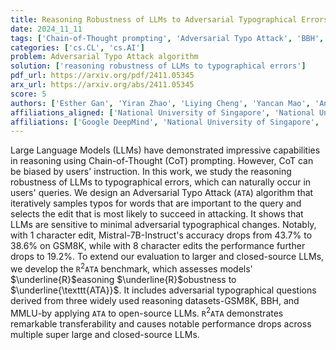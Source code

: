 ```yaml
---
title: Reasoning Robustness of LLMs to Adversarial Typographical Errors
date: 2024_11_11
tags: ['Chain-of-Thought prompting', 'Adversarial Typo Attack', 'BBH', 'Large Language Models', 'GSM8K', 'adversarial typographical errors', 'MMLU', 'reasoning robustness', 'R2ATA benchmark']
categories: ['cs.CL', 'cs.AI']
problem: Adversarial Typo Attack algorithm
solution: ['reasoning robustness of LLMs to typographical errors']
pdf_url: https://arxiv.org/pdf/2411.05345
arx_url: https://arxiv.org/abs/2411.05345
score: 5
authors: ['Esther Gan', 'Yiran Zhao', 'Liying Cheng', 'Yancan Mao', 'Anirudh Goyal', 'Kenji Kawaguchi', 'Min-Yen Kan', 'Michael Shieh']
affiliations_aligned: ['National University of Singapore', 'National University of Singapore', 'Singapore University of Technology and Design', 'National University of Singapore', 'Google DeepMind', 'National University of Singapore', 'National University of Singapore', 'National University of Singapore']
affiliations: ['Google DeepMind', 'National University of Singapore', 'Singapore University of Technology and Design']
---
```



Large Language Models (LLMs) have demonstrated impressive capabilities in reasoning using Chain-of-Thought (CoT) prompting. However, CoT can be biased by users' instruction. In this work, we study the reasoning robustness of LLMs to typographical errors, which can naturally occur in users' queries. We design an Adversarial Typo Attack ($\texttt{ATA}$) algorithm that iteratively samples typos for words that are important to the query and selects the edit that is most likely to succeed in attacking. It shows that LLMs are sensitive to minimal adversarial typographical changes. Notably, with 1 character edit, Mistral-7B-Instruct's accuracy drops from 43.7% to 38.6% on GSM8K, while with 8 character edits the performance further drops to 19.2%. To extend our evaluation to larger and closed-source LLMs, we develop the $\texttt{R$^2$ATA}$ benchmark, which assesses models' $\underline{R}$easoning $\underline{R}$obustness to $\underline{\texttt{ATA}}$. It includes adversarial typographical questions derived from three widely used reasoning datasets-GSM8K, BBH, and MMLU-by applying $\texttt{ATA}$ to open-source LLMs. $\texttt{R$^2$ATA}$ demonstrates remarkable transferability and causes notable performance drops across multiple super large and closed-source LLMs.